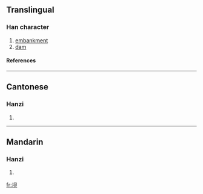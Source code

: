 {{see|壩}}

==Translingual==
===Han character===
{{Han char|rn=32|rad=土|as=04|sn=7|four=|canj=土月人 (GBO)}}
# [[embankment]]
# [[dam]]
====References====
{{Han ref|kx=0226.101|hdz=10422.170|uh=575D|ud=22365}}
----
==Cantonese==
===Hanzi===
{{yue-hanzi|jyut=|y=ba3}}
# {{defn|Cantonese}}
----
==Mandarin==
===Hanzi===
{{cmn-hanzi|tra=壩|pin=[[bà]] ([[ba4]])|wg=pa<sup>4</sup>}}
# {{defn|Mandarin}}

[[fr:坝]]
